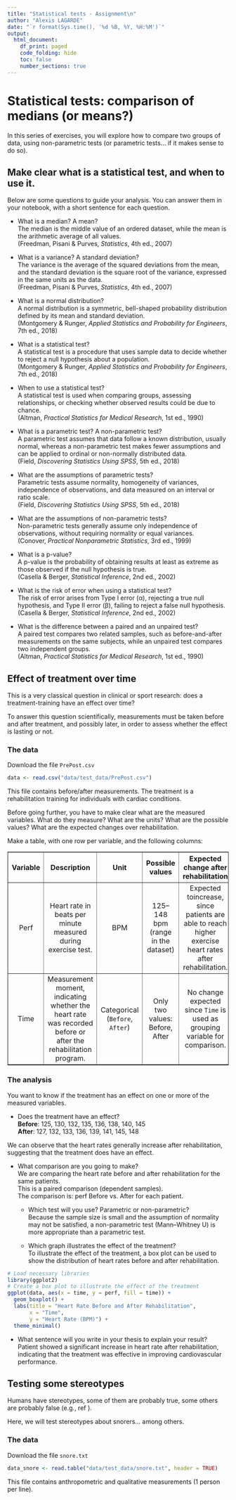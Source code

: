 ```yaml
---
title: "Statistical tests - Assignment\n"
author: "Alexis LAGARDE"
date: "`r format(Sys.time(), '%d %B, %Y, %H:%M')`"
output:
  html_document:
    df_print: paged
    code_folding: hide
    toc: false
    number_sections: true
---
```


# Statistical tests: comparison of medians (or means?)
In this series of exercises, you will explore how to compare two groups of data, using non-parametric tests (or parametric tests… if it makes sense to do so).

## Make clear what is a statistical test, and when to use it.
Below are some questions to guide your analysis. You can answer them in your notebook, with a short sentence for each question.
  
  - What is a median? A mean?  
The median is the middle value of an ordered dataset, while the mean is the arithmetic average of all values.  
(Freedman, Pisani & Purves, *Statistics*, 4th ed., 2007)  

  - What is a variance? A standard deviation?  
The variance is the average of the squared deviations from the mean, and the standard deviation is the square root of the variance, expressed in the same units as the data.  
(Freedman, Pisani & Purves, *Statistics*, 4th ed., 2007)  

  - What is a normal distribution?  
A normal distribution is a symmetric, bell-shaped probability distribution defined by its mean and standard deviation.  
(Montgomery & Runger, *Applied Statistics and Probability for Engineers*, 7th ed., 2018)  

  - What is a statistical test?  
A statistical test is a procedure that uses sample data to decide whether to reject a null hypothesis about a population.  
(Montgomery & Runger, *Applied Statistics and Probability for Engineers*, 7th ed., 2018)  

  - When to use a statistical test?  
A statistical test is used when comparing groups, assessing relationships, or checking whether observed results could be due to chance.  
(Altman, *Practical Statistics for Medical Research*, 1st ed., 1990)  

  - What is a parametric test? A non-parametric test?  
A parametric test assumes that data follow a known distribution, usually normal, whereas a non-parametric test makes fewer assumptions and can be applied to ordinal or non-normally distributed data.  
(Field, *Discovering Statistics Using SPSS*, 5th ed., 2018)  

  - What are the assumptions of parametric tests?  
Parametric tests assume normality, homogeneity of variances, independence of observations, and data measured on an interval or ratio scale.  
(Field, *Discovering Statistics Using SPSS*, 5th ed., 2018)  

  - What are the assumptions of non-parametric tests?  
Non-parametric tests generally assume only independence of observations, without requiring normality or equal variances.    
(Conover, *Practical Nonparametric Statistics*, 3rd ed., 1999)  

  - What is a p-value?  
A p-value is the probability of obtaining results at least as extreme as those observed if the null hypothesis is true.  
(Casella & Berger, *Statistical Inference*, 2nd ed., 2002)  

  - What is the risk of error when using a statistical test?  
The risk of error arises from Type I error (α), rejecting a true null hypothesis, and Type II error (β), failing to reject a false null hypothesis.  
(Casella & Berger, *Statistical Inference*, 2nd ed., 2002)  

  
  - What is the difference between a paired and an unpaired test?  
A paired test compares two related samples, such as before-and-after measurements on the same subjects, while an unpaired test compares two independent groups.  
(Altman, *Practical Statistics for Medical Research*, 1st ed., 1990)

## Effect of treatment over time
This is a very classical question in clinical or sport research: does a treatment-training have an effect over time?

To answer this question scientifically, measurements must be taken before and after treatment, and possibly later, in order to assess whether the effect is lasting or not.

### The data

Download the file ```PrePost.csv```

```r
data <- read.csv("data/test_data/PrePost.csv")
```

This file contains before/after measurements. The treatment is a rehabilitation training for individuals with cardiac conditions.

Before going further, you have to make clear what are the measured variables. What do they measure? What are the units? What are the possible values? What are the expected changes over rehabilitation.

Make a table, with one row per variable, and the following columns:


<table border="1" align="center">
  <tr>
    <th align="center" valign="middle">Variable</th>
    <th align="center" valign="middle">Description</th>
    <th align="center" valign="middle">Unit</th>
    <th align="center" valign="middle">Possible values</th>
    <th align="center" valign="middle">Expected change after rehabilitation</th>
  </tr>
  <tr>
    <td align="center" valign="middle">Perf</td>
    <td align="center" valign="middle">Heart rate in beats per minute  measured during exercise test.</td>
    <td align="center" valign="middle">BPM</td>
    <td align="center" valign="middle">125–148 bpm (range in the dataset)</td>
    <td align="center" valign="middle">Expected toincrease, since patients are able to reach higher exercise heart rates after rehabilitation.</td>
  </tr>
  <tr>
    <td align="center" valign="middle">Time</td>
    <td align="center" valign="middle">Measurement moment, indicating whether the heart rate was recorded before or after the rehabilitation program.</td>
    <td align="center" valign="middle">Categorical (`Before`, `After`)</td>
    <td align="center" valign="middle">Only two values: Before, After </td>
    <td align="center" valign="middle">No change expected since `Time` is used as grouping variable for comparison.</td>
  </tr>
</table>

### The analysis

You want to know if the treatment has an effect on one or more of the measured variables.

  - Does the treatment have an effect?  
**Before**: 125, 130, 132, 135, 136, 138, 140, 145  
**After**: 127, 132, 133, 136, 139, 141, 145, 148  

We can observe that the heart rates generally increase after rehabilitation, suggesting that the treatment does have an effect.  


  - What comparison are you going to make?  
We are comparing the heart rate before and after rehabilitation for the same patients.  
This is a paired comparison (dependent samples).  
The comparison is: perf Before vs. After for each patient.

    - Which test will you use? Parametric or non-parametric?  
Because the sample size is small and the assumption of normality may not be satisfied, a non-parametric test (Mann–Whitney U) is more appropriate than a parametric test.

    - Which graph illustrates the effect of the treatment?  
To illustrate the effect of the treatment, a box plot can be used to show the distribution of heart rates before and after rehabilitation.  

```r
# Load necessary libraries
library(ggplot2)
# Create a box plot to illustrate the effect of the treatment
ggplot(data, aes(x = time, y = perf, fill = time)) +
  geom_boxplot() +
  labs(title = "Heart Rate Before and After Rehabilitation",
       x = "Time",
       y = "Heart Rate (BPM)") +
  theme_minimal()
```  
    
  - What sentence will you write in your thesis to explain your result?  
Patient showed a significant increase in heart rate after rehabilitation, indicating that the treatment was effective in improving cardiovascular performance.

## Testing some stereotypes
Humans have stereotypes, some of them are probably true, some others are probably false (e.g., ref ).

Here, we will test stereotypes about snorers… among others.

### The data
Download the file `snore.txt`
```r
data_snore <- read.table("data/test_data/snore.txt", header = TRUE)
```

This file contains anthropometric and qualitative measurements (1 person per line).

